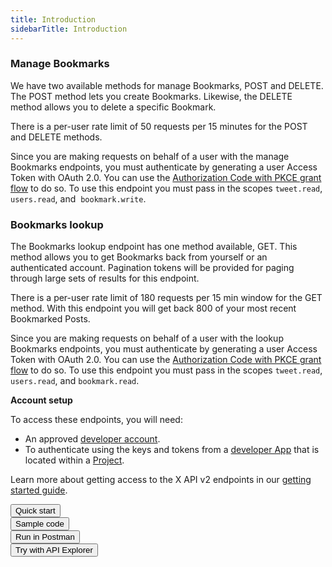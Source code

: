 ---
title: Introduction
sidebarTitle: Introduction
---


### Manage Bookmarks

We have two available methods for manage Bookmarks, POST and DELETE. The POST method lets you create Bookmarks. Likewise, the DELETE method allows you to delete a specific Bookmark. 

There is a per-user rate limit of 50 requests per 15 minutes for the POST and DELETE methods.

Since you are making requests on behalf of a user with the manage Bookmarks endpoints, you must authenticate by generating a user Access Token with OAuth 2.0. You can use the [Authorization Code with PKCE grant flow](/resources/fundamentals/authentication/oauth-2-0/user-access-token) to do so. To use this endpoint you must pass in the scopes `tweet.read`, `users.read`, and  `bookmark.write`.

### Bookmarks lookup

The Bookmarks lookup endpoint has one method available, GET. This method allows you to get Bookmarks back from yourself or an authenticated account. Pagination tokens will be provided for paging through large sets of results for this endpoint.

There is a per-user rate limit of 180 requests per 15 min window for the GET method. With this endpoint you will get back 800 of your most recent Bookmarked Posts.

Since you are making requests on behalf of a user with the lookup Bookmarks endpoints, you must authenticate by generating a user Access Token with OAuth 2.0. You can use the [Authorization Code with PKCE grant flow](/resources/fundamentals/authentication/oauth-2-0/user-access-token) to do so. To use this endpoint you must pass in the scopes `tweet.read`, `users.read`, and `bookmark.read`.

**Account setup**

To access these endpoints, you will need:

* An approved [developer account](https://developer.x.com/en/portal/petition/essential/basic-info).
* To authenticate using the keys and tokens from a [developer App](/resources/fundamentals/developer-apps) that is located within a [Project](/resources/fundamentals/projects). 


Learn more about getting access to the X API v2 endpoints in our [getting started guide](/x-api/getting-started/getting-access).
<div class="flex">
<Button href="/x-api/posts/manage-tweets/quickstart">
  Quick start
</Button>
<br/>
<Button href="https://github.com/xdevplatform/Twitter-API-v2-sample-code">
  Sample code
</Button>
<br/>
<Button href="https://www.postman.com/xapidevelopers/">
  Run in Postman
</Button>
<br/>
<Button href="https://developer.x.com/apitools/api?endpoint=%2F2%2Ftweets%2F%7Bid%7D%2Fbookmarks&method=get">
  Try with API Explorer
</Button>
</div>
